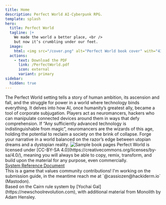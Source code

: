 ```yaml
---
title: Home
description: Perfect World AI-Cyberpunk RPG.
template: splash
hero:
  title: Perfect World
  tagline: |+
    We made the world a better place, <br />
    but now it’s crumbling under our feet.
  image:
    html: <img src="/cover.png" alt="Perfect World book cover" with="439" height="588" />
  actions:
    - text: Download the PDF
      link: /PerfectWorld.pdf
      icon: external
      variant: primary
sidebar:
  hidden: true
---
```



<Analytics />
<CardGrid stagger>
  <Card title="About">
The Perfect World setting tells a story of human ambition, its ascension and fall, and the struggle for power in a world where technology binds everything. It delves into how AI, once humanity’s greatest ally, became a tool of corporate subjugation.
Players act as neuromancers, hackers who can manipulate connected devices around them in ways that defy comprehension. If “Any sufficiently advanced technology is indistinguishable from magic”, neuromancers are the wizards of this age, holding the potential to reclaim a society on the brink of collapse.
Forge your narrative in a world balanced on the razor’s edge between utopian dreams and a dystopian reality.
  </Card>
  <Card>
     <img src="/pages_small.png" alt="Sample book pages" class="bookpages" /> 
  </Card>
  <Card title="Contribute">
    Perfect World is licensed under [CC-BY-SA 4.0](https://creativecommons.org/licenses/by-sa/4.0/), meaning you will always be able to copy, remix, transform, and build upon the material for any purpose, even commercially.
    <br /><a href="/srd">System Reference Document</a>
    <br />This is a game that values community contributions! I'm working on the submission guide, in the meantime reach me at `@cassiozen@hackiderm.io` (Mastodon).
    <br />Based on the Cairn rule system by [Yochai Gal](https://newschoolrevolution.com), with additional material from Monolith by Adam Hensley. 
    
		
		
  </Card>
  
</CardGrid>
